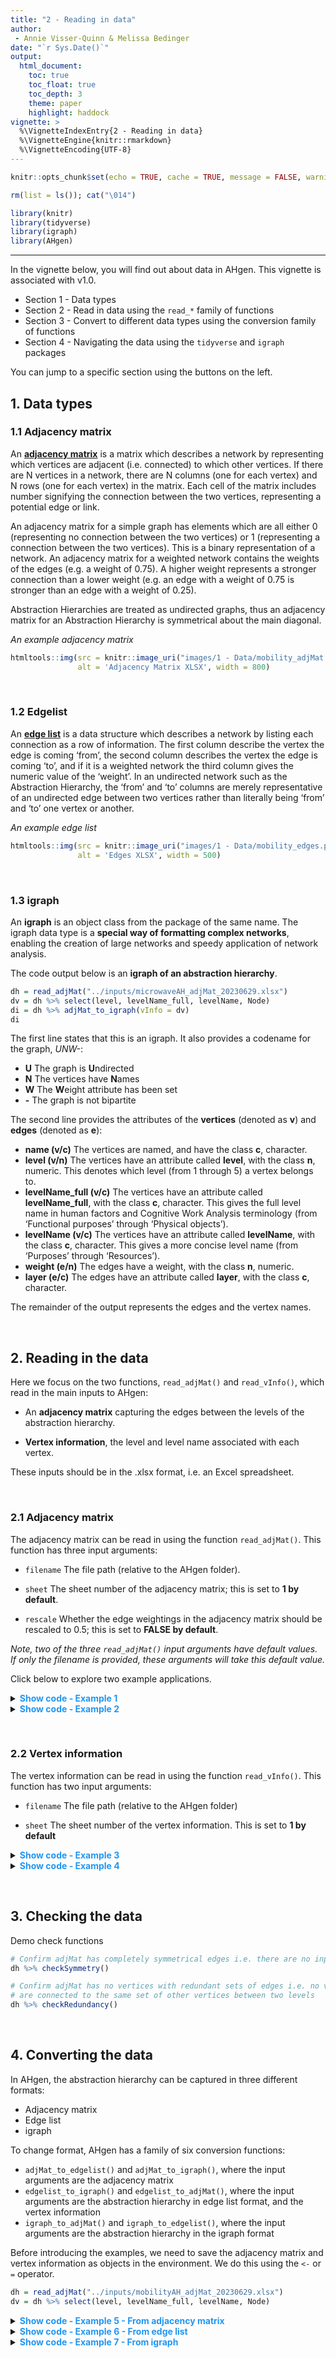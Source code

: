 ```yaml
---
title: "2 - Reading in data"
author: 
 - Annie Visser-Quinn & Melissa Bedinger
date: "`r Sys.Date()`"
output: 
  html_document:
    toc: true
    toc_float: true
    toc_depth: 3
    theme: paper
    highlight: haddock
vignette: >
  %\VignetteIndexEntry{2 - Reading in data}
  %\VignetteEngine{knitr::rmarkdown}
  %\VignetteEncoding{UTF-8}
---
```

```r

knitr::opts_chunk$set(echo = TRUE, cache = TRUE, message = FALSE, warning = FALSE)

rm(list = ls()); cat("\014")

library(knitr)
library(tidyverse)
library(igraph)
library(AHgen)
```

<style>
#TOC {
  background: url("images/hex.png");
  background-size: 230px;
  background-position-x: center;
  background-position-y: top;
  padding-top: 280px !important;
  background-repeat: no-repeat;
}
</style>

---

In the vignette below, you will find out about data in AHgen. This vignette is associated with v1.0.

- Section 1 - Data types
- Section 2 - Read in data using the `read_*` family of functions
- Section 3 - Convert to different data types using the conversion family of functions
- Section 4 - Navigating the data using the `tidyverse` and `igraph` packages

You can jump to a specific section using the buttons on the left.

## 1. Data types

### 1.1 Adjacency matrix

An [**adjacency matrix**](https://proofwiki.org/wiki/Definition:Adjacency_Matrix) is a matrix which describes a network by representing which vertices are adjacent (i.e. connected) to which other vertices. If there are N vertices in a network, there are N columns (one for each vertex) and N rows (one for each vertex) in the matrix. Each cell of the matrix includes number signifying the connection between the two vertices, representing a potential edge or link.

An adjacency matrix for a simple graph has elements which are all either 0 (representing no connection between the two vertices) or 1 (representing a connection between the two vertices). This is a binary representation of a network. An adjacency matrix for a weighted network contains the weights of the edges (e.g. a weight of 0.75). A higher weight represents a stronger connection than a lower weight (e.g. an edge with a weight of 0.75 is stronger than an edge with a weight of 0.25).

Abstraction Hierarchies are treated as undirected graphs, thus an adjacency matrix for an Abstraction Hierarchy is symmetrical about the main diagonal.

*An example adjacency matrix*
```r
htmltools::img(src = knitr::image_uri("images/1 - Data/mobility_adjMat.png"), 
               alt = 'Adjacency Matrix XLSX', width = 800)
```

<br>

### 1.2 Edgelist 

An [**edge list**](https://en.wikipedia.org/wiki/Edge_list) is a data structure which describes a network by listing each connection as a row of information. The first column describe the vertex the edge is coming 'from', the second column describes the vertex the edge is coming 'to', and if it is a weighted network the third column gives the numeric value of the 'weight'. In an undirected network such as the Abstraction Hierarchy, the 'from' and 'to' columns are merely representative of an undirected edge between two vertices rather than literally being 'from' and 'to' one vertex or another.

*An example edge list*
```r
htmltools::img(src = knitr::image_uri("images/1 - Data/mobility_edges.png"), 
               alt = 'Edges XLSX', width = 500)
```

<br>

### 1.3 igraph

An **igraph** is an object class from the package of the same name. The igraph data type is a **special way of formatting complex networks**, enabling the creation of large networks and speedy application of network analysis. 

The code output below is an **igraph of an abstraction hierarchy**.

```r
dh = read_adjMat("../inputs/microwaveAH_adjMat_20230629.xlsx") 
dv = dh %>% select(level, levelName_full, levelName, Node)
di = dh %>% adjMat_to_igraph(vInfo = dv)
di
```
The first line states that this is an igraph. It also provides a codename for the graph, *UNW-*:

- **U** The graph is **U**ndirected
- **N** The vertices have **N**ames
- **W** The **W**eight attribute has been set
- **-** The graph is not bipartite

The second line provides the attributes of the **vertices** (denoted as **v**) and **edges** (denoted as **e**):

- **name (v/c)** The vertices are named, and have the class **c**, character.
- **level (v/n)** The vertices have an attribute called **level**, with the class **n**, numeric. This denotes which level (from 1 through 5) a vertex belongs to.
- **levelName_full (v/c)** The vertices have an attribute called **levelName_full**, with the class **c**, character. This gives the full level name in human factors and Cognitive Work Analysis terminology (from 'Functional purposes' through 'Physical objects').
- **levelName (v/c)** The vertices have an attribute called **levelName**, with the class **c**, character. This gives a more concise level name (from 'Purposes' through 'Resources').
- **weight (e/n)** The edges have a weight, with the class **n**, numeric.
- **layer (e/c)** The edges have an attribute called **layer**, with the class **c**, character.

The remainder of the output represents the edges and the vertex names. 

<br>

## 2. Reading in the data

Here we focus on the two functions, `read_adjMat()` and `read_vInfo()`, which read in the main inputs to AHgen:

- An **adjacency matrix** capturing the edges between the levels of the abstraction hierarchy.

- **Vertex information**, the level and level name associated with each vertex.

These inputs should be in the .xlsx format, i.e. an Excel spreadsheet.

<br>

### 2.1 Adjacency matrix

The adjacency matrix can be read in using the function `read_adjMat()`. This function has three input arguments:

- `filename` The file path (relative to the AHgen folder).

- `sheet` The sheet number of the adjacency matrix; this is set to **1 by default**.

- `rescale` Whether the edge weightings in the adjacency matrix should be rescaled to 0.5; this is set to **FALSE by default**.

*Note, two of the three `read_adjMat()` input arguments have default values. If only the filename is provided, these arguments will take this default value.*

Click below to explore two example applications.

<details><summary><span style = "color: #2196F3;">**Show code - Example 1**</span></summary>
The classic human factors example of cooking food in a microwave. The Excel file, *microwaveAH_adjMat_20230629.xlsx* is provided in the *inputs* folder. An annotated exert of the adjacency matrix is shown below.

<span style="color: red;">Add image here.</span>

1. The column of vertex names must be named **Node**.
2. Vertex names run left to right.
3. And top to bottom.
4. The **edges** between vertices are **denoted by 1**. **Non-edges** are denoted by **empty** cells. *Note, zeroes can also be used to indicate non-edges*.
5. The diagonal cannot be linked, **a vertex cannot link to itself**.

```r
read_adjMat("../inputs/microwaveAH_adjMat_20230629.xlsx")
```

Notice that the empty cells from the Excel file are filled with zeroes by AHgen. This means these vertices are not linked, i.e. they have no weight. We might want to rescale the linked, or weighted edges, to 0.5. To do this, change the `rescale` argument to `TRUE`.

```r
read_adjMat("../inputs/microwaveAH_adjMat_20230629.xlsx", rescale = TRUE)
```
</details>


<details><summary><span style = "color: #2196F3;">**Show code - Example 2**</span></summary>

We now consider a second example abstraction hierarchy, *mobilityAH_adjMat_20230629.xlsx*, which is also available in the *inputs* folder.

<span style="color: red;">Add image here.</span>

1. As before, the column of vertex names is called **Node**.
2. And the vertex names run left to right.
3. And top to bottom.
4. The **edges** between vertices are again **denoted by 1**. This time, **non-edges** are denoted by **0** cells.
5. But there are three extra columns of vertex information, **level**, **levelName_full**, and **levelName**. If these columns had different names they would be read in as vertices!

With only one sheet, the first sheet is the adjacency matrix, and if we don't want to rescale the data, then only one input argument is required `"../inputs/mobilityAH_adjMat_20230629.xlsx"`.

```r
read_adjMat("../inputs/mobilityAH_adjMat_20230629.xlsx")
```

The code chunk below shows what happens if there is a mismatch in column names. Check out the file *mobilityAH_error_adjMat_20230629.xlsx* to see if you can spot the problem.

```r
read_adjMat("../inputs/mobilityAH_error_adjMat_20230629.xlsx")
```
</details>

<br>

### 2.2 Vertex information
The vertex information can be read in using the function `read_vInfo()`. This function has two input arguments:

- `filename` The file path (relative to the AHgen folder)

- `sheet` The sheet number of the vertex information. This is set to **1 by default**

<details><summary><span style = "color: #2196F3;">**Show code - Example 3**</span></summary>

For the microwave AH, the vertex information is in the second sheet. Each row describes a single vertex in terms of level, level name (full), level name, and vertex name. To avoid errors, these columns must be named **level**, **levelName_full**, **levelName** and **Node**. 

<span style="color: red;">Add image here.</span>

```r
read_vInfo("../inputs/microwaveAH_vInfo_20230629.xlsx")
```
</details>

<details><summary><span style = "color: #2196F3;">**Show code - Example 4**</span></summary>

We saw in **Example 2** that the vertex information was embedded in the adjacency matrix. This can be extracted using the `tidyverse` `select` function.

```r
read_adjMat("../inputs/mobilityAH_adjMat_20230629.xlsx") %>% 
  select(level, levelName_full, levelName, Node)
```
</details>

<br>

## 3. Checking the data

Demo check functions

```r
# Confirm adjMat has completely symmetrical edges i.e. there are no input errors
dh %>% checkSymmetry()

# Confirm adjMat has no vertices with redundant sets of edges i.e. no vertices
# are connected to the same set of other vertices between two levels
dh %>% checkRedundancy()
```

<br>

## 4. Converting the data
In AHgen, the abstraction hierarchy can be captured in three different formats:

- Adjacency matrix
- Edge list
- igraph

To change format, AHgen has a family of six conversion functions:

- `adjMat_to_edgelist()` and `adjMat_to_igraph()`, where the input arguments are the adjacency matrix
- `edgelist_to_igraph()` and `edgelist_to_adjMat()`, where the input arguments are the abstraction hierarchy in edge list format, and the vertex information
- `igraph_to_adjMat()` and `igraph_to_edgelist()`, where the input arguments are the abstraction hierarchy in the igraph format

Before introducing the examples, we need to save the adjacency matrix and vertex information as objects in the environment. We do this using the `<-` or `=` operator.

```r
dh = read_adjMat("../inputs/mobilityAH_adjMat_20230629.xlsx") 
dv = dh %>% select(level, levelName_full, levelName, Node)
```

<details><summary><span style = "color: #2196F3;">**Show code - Example 5 - From adjacency matrix**</span></summary>
```r
de = dh %>% adjMat_to_edgelist(vInfo = dv); de
di = dh %>% adjMat_to_igraph(vInfo = dv); di
```
</details>

<details><summary><span style = "color: #2196F3;">**Show code - Example 6 - From edge list**</span></summary>
Note that, when converting from an edge list, we need to specify the vertex information. 

```r
de %>% edgelist_to_igraph(vInfo = dv)
de %>% edgelist_to_adjMat(vInfo = dv)
```
</details>

<details><summary><span style = "color: #2196F3;">**Show code - Example 7 - From igraph**</span></summary>
```r
di %>% igraph_to_adjMat
di %>% igraph_to_edgelist
```

<br>

## 5. Navigating the data

Now let's consider how to navigate and explore these three data types.

- The **adjacency matrix** and **edge list** are in a **tibble** format, an easy to read tabular form. They can be navigated like any data.frame or tibble in R using functions such as `select()` and `filter()`.
- The **igraph** is a special way of formatting complex networks. The package of the same name introduces a number of functions to interrogate the network.

Click below for examples for each data type. 

<details><summary><span style = "color: #2196F3;">**Show code - Example 8 - Adjacency matrix**</span></summary>
```r
# Select vertices by name
dh %>% select(`Provide efficient and accessible mobility`)

# Select vertices which match a pattern
dh %>% select(Node, contains("safe"))

# Filter to a specific vertex
dh %>% filter(Node == "Compliant user behaviour")

# Filter to vertices matching a pattern
dh %>% filter(str_detect(Node, "capab|Capab"))
```
</details>

<details><summary><span style = "color: #2196F3;">**Show code - Example 9 - Edge list**</span></summary>

```r
# Filter for edges in a specific layer
de %>% filter(layer == "l1FP_l2VPM")

# Filter for edges linking vertices containing road
de %>% filter_all(any_vars(str_detect(str_to_lower(.), "road")))

# Filter for edges linking from the vertex "Vehicle capacity"
de %>% filter(from == "Vehicle capacity")
```
</details>

<details><summary><span style = "color: #2196F3;">**Show code - Example 10 - igraph**</span></summary>
```r
# Extract vertices
V(di)

# Extract edges
E(di)

# Extract vertex attribute name
V(di)$name

# Extract vertex attribute level
V(di)$level

# Extract vertex attribute levelName_full
V(di)$levelName_full

# Extract vertex attribute levelName
V(di)$levelName

# Extract edge attribute weight
E(di)$weight

# Extract edge attribute layer
E(di)$layer
```
</details>

<br>

## Last updated
This vignette is associated with AHgen v1.0.0.0, and was last updated by Melissa Bedinger on `r Sys.Date()`.